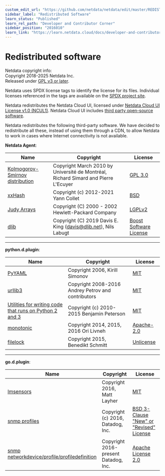 ```yaml
---
custom_edit_url: "https://github.com/netdata/netdata/edit/master/REDISTRIBUTED.md"
sidebar_label: "Redistributed Software"
learn_status: "Published"
learn_rel_path: "Developer and Contributor Corner"
sidebar_position: "2016010"
learn_link: "https://learn.netdata.cloud/docs/developer-and-contributor-corner/redistributed-software"
---
```


# Redistributed software

Netdata copyright info:<br/>
Copyright 2018-2025 Netdata Inc.<br/>
Released under [GPL v3 or later](https://raw.githubusercontent.com/netdata/netdata/master/LICENSE).

Netdata uses SPDX license tags to identify the license for its files.
Individual licenses referenced in the tags are available on the [SPDX project site](http://spdx.org/licenses/).

Netdata redistributes the Netdata Cloud UI, licensed under [Netdata Cloud UI License v1.0 (NCUL1)](https://app.netdata.cloud/LICENSE.txt). Netdata Cloud UI includes [third party open-source software](https://app.netdata.cloud/3D_PARTY_LICENSES.txt).

Netdata redistributes the following third-party software.
We have decided to redistribute all these, instead of using them through a CDN, to allow Netdata to work in cases where Internet connectivity is not available.

**Netdata Agent**:

| Name                                                                    | Copyright                                                                          | License                                                                                  |
|-------------------------------------------------------------------------|------------------------------------------------------------------------------------|------------------------------------------------------------------------------------------|
| [Kolmogorov-Smirnov distribution](http://simul.iro.umontreal.ca/ksdir/) | Copyright March 2010 by Université de Montréal, Richard Simard and Pierre L'Ecuyer | [GPL 3.0](https://www.gnu.org/licenses/gpl-3.0.en.html)                                  |
| [xxHash](https://github.com/Cyan4973/xxHash)                            | Copyright (c) 2012-2021 Yann Collet                                                | [BSD](https://github.com/Cyan4973/xxHash/blob/dev/LICENSE)                               |
| [Judy Arrays](https://sourceforge.net/projects/judy/)                   | Copyright (C) 2000 - 2002 Hewlett-Packard Company                                  | [LGPLv2](https://www.gnu.org/licenses/old-licenses/lgpl-2.1.en.html)                     |
| [dlib](https://github.com/davisking/dlib/)                              | Copyright (C) 2019  Davis E. King (davis@dlib.net), Nils Labugt                    | [Boost Software License](https://github.com/davisking/dlib/blob/master/dlib/LICENSE.txt) |

---

**python.d.plugin**:

| Name                                                                                                                                                                                     | Copyright                                          | License                                                          |
|------------------------------------------------------------------------------------------------------------------------------------------------------------------------------------------|----------------------------------------------------|------------------------------------------------------------------|
| [PyYAML](https://pypi.org/project/PyYAML/)                                                                                                                                               | Copyright 2006, Kirill Simonov                     | [MIT](https://github.com/yaml/pyyaml/blob/master/LICENSE)        |
| [urllib3](https://github.com/shazow/urllib3)                                                                                                                                             | Copyright 2008-2016 Andrey Petrov and contributors | [MIT](https://github.com/shazow/urllib3/blob/master/LICENSE.txt) |
| [Utilities for writing code that runs on Python 2 and 3](https://raw.githubusercontent.com/netdata/netdata/master/src/collectors/python.d.plugin/python_modules/urllib3/packages/six.py) | Copyright (c) 2010-2015 Benjamin Peterson          | [MIT](https://github.com/benjaminp/six/blob/master/LICENSE)      |
| [monotonic](https://github.com/atdt/monotonic)                                                                                                                                           | Copyright 2014, 2015, 2016 Ori Livneh              | [Apache-2.0](http://www.apache.org/licenses/LICENSE-2.0)         |
| [filelock](https://github.com/benediktschmitt/py-filelock)                                                                                                                               | Copyright 2015, Benedikt Schmitt                   | [Unlicense](https://unlicense.org/)                              |

---

**go.d.plugin**:

| Name                                                                                                                                           | Copyright                            | License                                                                                                     |
|------------------------------------------------------------------------------------------------------------------------------------------------|--------------------------------------|-------------------------------------------------------------------------------------------------------------|
| [lmsensors](https://github.com/mdlayher/lmsensors)                                                                                             | Copyright 2016, Matt Layher          | [MIT](https://github.com/mdlayher/lmsensors/blob/master/LICENSE.md)                                         |
| [snmp profiles](https://github.com/DataDog/integrations-core/tree/master/snmp/datadog_checks/snmp/data/default_profiles)                       | Copyright (c) 2016, Datadog, Inc.    | [BSD 3-Clause "New" or "Revised" License](https://github.com/DataDog/integrations-core/blob/master/LICENSE) |
| [snmp networkdevice/profile/profiledefinition](https://github.com/DataDog/datadog-agent/tree/main/pkg/networkdevice/profile/profiledefinition) | Copyright 2016-present Datadog, Inc. | [Apache License 2.0](https://www.apache.org/licenses/LICENSE-2.0)                                           |
